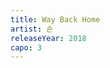 ```yaml
---
title: Way Back Home
artist: 숀
releaseYear: 2018
capo: 3
---
```


<ScoreWrapper>
  <ScorePhrase
    phrase={{
      lyrics: '멈춘 시간 속 잠든 너를 찾아가',
      chordList: [
        { name: 'Em', position: 0 },
        { name: 'C', position: 6 },
        { name: 'D', position: 11 },
        { name: 'G', position: 16 },
      ],
    }}
  />
  <ScorePhrase
    phrase={{
      lyrics: '아무리 막아도 결국 너의 곁인 걸',
      chordList: [
        { name: 'Em', position: 1 },
        { name: 'C', position: 6 },
        { name: 'D', position: 11 },
        { name: 'G', position: 17 },
      ],
    }}
  />
  <ScorePhrase
    phrase={{
      lyrics: '길고 긴 여행을 끝내 이젠 돌아가',
      chordList: [
        { name: 'Em', position: 3 },
        { name: 'C', position: 9 },
        { name: 'D', position: 12 },
        { name: 'G', position: 17 },
      ],
    }}
  />
  <ScorePhrase
    phrase={{
      lyrics: '너라는 집으로 지금 다시 way back home',
      chordList: [
        { name: 'Em', position: 1 },
        { name: 'C', position: 6 },
        { name: 'D', position: 11 },
        { name: 'G', position: 23 },
      ],
    }}
  />
  <ScorePhrase
    phrase={{
      chordList: [
        { name: 'Em', position: 0 },
        { name: 'C', position: 4 },
        { name: 'D', position: 8 },
        { name: 'G', position: 12 },
        { name: 'Em', position: 16 },
        { name: 'C', position: 20 },
        { name: 'D', position: 24 },
        { name: 'G', position: 28 },
      ],
    }}
  />
  <ScorePhrase
    phrase={{
      chordList: [
        { name: 'Em', position: 0 },
        { name: 'C', position: 4 },
        { name: 'D', position: 8 },
        { name: 'G', position: 12 },
        { name: 'Em', position: 16 },
        { name: 'C', position: 20 },
        { name: 'D', position: 24 },
        { name: 'G', position: 28 },
      ],
    }}
  />
  <ScorePhrase
    phrase={{
      lyrics: ' 아무리 힘껏 닫아도 다시 열린 서랍 같아',
      chordList: [
        { name: 'Em', position: 0 },
        { name: 'C', position: 5 },
        { name: 'D', position: 10 },
        { name: 'G', position: 15 },
      ],
    }}
  />
  <ScorePhrase
    phrase={{
      lyrics: ' 하늘로 높이 날린 넌 자꾸 내게 되돌아와',
      chordList: [
        { name: 'Em', position: 0 },
        { name: 'C', position: 5 },
        { name: 'D', position: 12 },
        { name: 'G', position: 16 },
      ],
    }}
  />
  <ScorePhrase
    phrase={{
      lyrics: ' 힘들게 삼킨 이별도 다 그대로인 걸, 걸, 걸 (걸, 걸, 걸, 걸)',
      chordList: [
        { name: 'Em', position: 0 },
        { name: 'C', position: 5 },
        { name: 'D', position: 11 },
        { name: 'G', position: 14 },
        { name: 'Em', position: 18 },
        { name: 'C', position: 22 },
        { name: 'D', position: 26 },
        { name: 'G', position: 30 },
      ],
    }}
  />
  <ScorePhrase
    phrase={{
      lyrics: '수없이 떠난 길 위에서 난 너를 발견하고',
      chordList: [
        { name: 'Em', position: 4 },
        { name: 'C', position: 10 },
        { name: 'D', position: 16 },
        { name: 'G', position: 22 },
      ],
    }}
  />
  <ScorePhrase
    phrase={{
      lyrics: '비우려 했던 맘은 또 이렇게 너로 차올라',
      chordList: [
        { name: 'Em', position: 1 },
        { name: 'C', position: 6 },
        { name: 'D', position: 10 },
        { name: 'G', position: 15 },
      ],
    }}
  />
  <ScorePhrase
    phrase={{
      lyrics: '발걸음의 끝에 늘 네가 부딪혀',
      chordList: [
        { name: 'Em', position: 1 },
        { name: 'C', position: 5 },
        { name: 'D', position: 10 },
        { name: 'G', position: 15 },
      ],
    }}
  />
  <ScorePhrase
    phrase={{
      lyrics: '그만,      그만',
      chordList: [
        { name: 'Em', position: 1 },
        { name: 'C', position: 5 },
        { name: 'D', position: 10 },
        { name: 'G', position: 15 },
      ],
    }}
  />
  <ScorePhrase
    phrase={{
      lyrics: '멈춘 시간 속 잠든 너를 찾아가',
      chordList: [
        { name: 'Em', position: 0 },
        { name: 'C', position: 6 },
        { name: 'D', position: 11 },
        { name: 'G', position: 16 },
      ],
    }}
  />
  <ScorePhrase
    phrase={{
      lyrics: '아무리 막아도 결국 너의 곁인 걸',
      chordList: [
        { name: 'Em', position: 1 },
        { name: 'C', position: 6 },
        { name: 'D', position: 11 },
        { name: 'G', position: 17 },
      ],
    }}
  />
  <ScorePhrase
    phrase={{
      lyrics: '길고 긴 여행을 끝내 이젠 돌아가',
      chordList: [
        { name: 'Em', position: 3 },
        { name: 'C', position: 9 },
        { name: 'D', position: 12 },
        { name: 'G', position: 17 },
      ],
    }}
  />
  <ScorePhrase
    phrase={{
      lyrics: '너라는 집으로 지금 다시 way back home',
      chordList: [
        { name: 'Em', position: 1 },
        { name: 'C', position: 6 },
        { name: 'D', position: 11 },
        { name: 'G', position: 23 },
      ],
    }}
  />
  <ScorePhrase
    phrase={{
      chordList: [
        { name: 'Em', position: 0 },
        { name: 'C', position: 4 },
        { name: 'D', position: 8 },
        { name: 'G', position: 12 },
        { name: 'Em', position: 16 },
        { name: 'C', position: 20 },
        { name: 'D', position: 24 },
        { name: 'G', position: 28 },
      ],
    }}
  />
  <ScorePhrase
    phrase={{
      chordList: [
        { name: 'Em', position: 0 },
        { name: 'C', position: 4 },
        { name: 'D', position: 8 },
        { name: 'G', position: 12 },
        { name: 'Em', position: 16 },
        { name: 'C', position: 20 },
        { name: 'D', position: 24 },
        { name: 'G', position: 28 },
      ],
    }}
  />
  <ScorePhrase
    phrase={{
      lyrics: '조용히 잠든 방을 열어 기억을 꺼내 들어',
      chordList: [
        { name: 'Em', position: 4 },
        { name: 'C', position: 11 },
        { name: 'D', position: 14 },
        { name: 'G', position: 21 },
      ],
    }}
  />
  <ScorePhrase
    phrase={{
      lyrics: '부서진 시간 위에서 선명히 너는 떠올라',
      chordList: [
        { name: 'Em', position: 4 },
        { name: 'C', position: 9 },
        { name: 'D', position: 15 },
        { name: 'G', position: 20 },
      ],
    }}
  />
  <ScorePhrase
    phrase={{
      lyrics: '길 잃은 맘 속에 널 가둔 채 살아',
      chordList: [
        { name: 'Em', position: 2 },
        { name: 'C', position: 8 },
        { name: 'D', position: 12 },
        { name: 'G', position: 18 },
      ],
    }}
  />
  <ScorePhrase
    phrase={{
      lyrics: '그만,      그만',
      chordList: [
        { name: 'Em', position: 1 },
        { name: 'C', position: 5 },
        { name: 'D', position: 10 },
        { name: 'G', position: 15 },
      ],
    }}
  />
  <ScorePhrase
    phrase={{
      lyrics: '멈춘 시간 속 잠든 너를 찾아가',
      chordList: [
        { name: 'Em', position: 0 },
        { name: 'C', position: 6 },
        { name: 'D', position: 11 },
        { name: 'G', position: 16 },
      ],
    }}
  />
  <ScorePhrase
    phrase={{
      lyrics: '아무리 막아도 결국 너의 곁인 걸',
      chordList: [
        { name: 'Em', position: 1 },
        { name: 'C', position: 6 },
        { name: 'D', position: 11 },
        { name: 'G', position: 17 },
      ],
    }}
  />
  <ScorePhrase
    phrase={{
      lyrics: '길고 긴 여행을 끝내 이젠 돌아가',
      chordList: [
        { name: 'Em', position: 3 },
        { name: 'C', position: 9 },
        { name: 'D', position: 12 },
        { name: 'G', position: 17 },
      ],
    }}
  />
  <ScorePhrase
    phrase={{
      lyrics: '너라는 집으로 지금 다시 way back home',
      chordList: [
        { name: 'Em', position: 1 },
        { name: 'C', position: 6 },
        { name: 'D', position: 11 },
        { name: 'G', position: 23 },
      ],
    }}
  />
  <ScorePhrase
    phrase={{
      lyrics: ' 세상을 뒤집어 찾으려 해',
      chordList: [
        { name: 'C', position: 0 },
        { name: 'D', position: 8 },
      ],
    }}
  />
  <ScorePhrase
    phrase={{
      lyrics: ' 오직 너로 완결된 이야기를',
      chordList: [
        { name: 'Em', position: 0 },
        { name: 'D', position: 10 },
      ],
    }}
  />
  <ScorePhrase
    phrase={{
      lyrics: ' 모든 걸 잃어도',
      chordList: [
        { name: 'Am', position: 0 },
        { name: 'G', position: 6 },
      ],
    }}
  />
  <ScorePhrase
    phrase={{
      lyrics: ' 난 너 하나면 돼',
      chordList: [
        { name: 'C', position: 0 },
        { name: 'D', position: 10 },
        { name: 'G', position: 15 },
      ],
    }}
  />
  <ScorePhrase
    phrase={{
      chordList: [
        { name: 'Em', position: 0 },
        { name: 'C', position: 4 },
        { name: 'D', position: 8 },
        { name: 'G', position: 12 },
        { name: 'Em', position: 16 },
        { name: 'C', position: 20 },
        { name: 'D', position: 24 },
        { name: 'G', position: 28 },
      ],
    }}
  />
  <ScorePhrase
    phrase={{
      lyrics: '빛이 다 꺼진 여기 나를 안아줘',
      chordList: [
        { name: 'Em', position: 3 },
        { name: 'C', position: 8 },
        { name: 'D', position: 11 },
        { name: 'G', position: 16 },
        { name: 'Em', position: 20 },
        { name: 'C', position: 24 },
        { name: 'D', position: 28 },
        { name: 'G', position: 32 },
      ],
    }}
  />
  <ScorePhrase
    phrase={{
      lyrics: '눈을 감으면 소리 없이 밀려와',
      chordList: [
        { name: 'Em', position: 0 },
        { name: 'C', position: 5 },
        { name: 'D', position: 10 },
        { name: 'G', position: 15 },
      ],
    }}
  />
  <ScorePhrase
    phrase={{
      lyrics: '이 마음 그 위로 넌 또 한 겹 쌓여가',
      chordList: [
        { name: 'Em', position: 2 },
        { name: 'C', position: 8 },
        { name: 'D', position: 14 },
        { name: 'G', position: 20 },
      ],
    }}
  />
  <ScorePhrase
    phrase={{
      lyrics: '내겐 그 누구도 아닌 네가 필요해',
      chordList: [
        { name: 'Em', position: 3 },
        { name: 'C', position: 9 },
        { name: 'D', position: 12 },
        { name: 'G', position: 17 },
      ],
    }}
  />
  <ScorePhrase
    phrase={{
      lyrics: "돌아와 내 곁에 그날까지 I'm not done",
      chordList: [
        { name: 'Em', position: 1 },
        { name: 'C', position: 7 },
        { name: 'D', position: 11 },
        { name: 'G', position: 22 },
      ],
    }}
  />
</ScoreWrapper>
